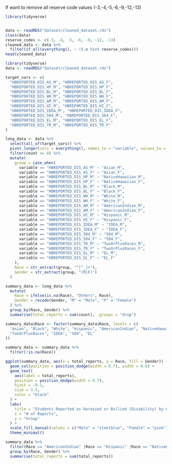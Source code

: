 If want to remove all reserve code values (-3,-4,-5,-6,-9,-12,-13)
```r
library(tidyverse)


data <- readRDS("dataset/cleaned_dataset.rds")
class(data)
reserve_codes <- c(-3, -4, -5, -6, -9, -12, -13)
cleaned_data <- data %>%
  filter(if_all(everything(), ~ !(.x %in% reserve_codes)))
head(cleaned_data)
```

```r
library(tidyverse)
data <- readRDS("dataset/cleaned_dataset.rds")

target_vars <- c(
  "HBREPORTED_DIS_AS_M", "HBREPORTED_DIS_AS_F",
  "HBREPORTED_DIS_HP_M", "HBREPORTED_DIS_HP_F",
  "HBREPORTED_DIS_BL_M", "HBREPORTED_DIS_BL_F",
  "HBREPORTED_DIS_WH_M", "HBREPORTED_DIS_WH_F",
  "HBREPORTED_DIS_AM_M", "HBREPORTED_DIS_AM_F",
  "HBREPORTED_DIS_HI_M", "HBREPORTED_DIS_HI_F",
  "HBREPORTED_DIS_IDEA_M", "HBREPORTED_DIS_IDEA_F",
  "HBREPORTED_DIS_504_M", "HBREPORTED_DIS_504_F",
  "HBREPORTED_DIS_EL_M", "HBREPORTED_DIS_EL_F",
  "HBREPORTED_DIS_TR_M", "HBREPORTED_DIS_TR_F"
)

long_data <- data %>%
  select(all_of(target_vars)) %>%
  pivot_longer(cols = everything(), names_to = "variable", values_to = "count") %>%
  filter(count >= 0) %>%
  mutate(
    group = case_when(
      variable == "HBREPORTED_DIS_AS_M" ~ "Asian_M",
      variable == "HBREPORTED_DIS_AS_F" ~ "Asian_F",
      variable == "HBREPORTED_DIS_HP_M" ~ "NativeHawaiian_M",
      variable == "HBREPORTED_DIS_HP_F" ~ "NativeHawaiian_F",
      variable == "HBREPORTED_DIS_BL_M" ~ "Black_M",
      variable == "HBREPORTED_DIS_BL_F" ~ "Black_F",
      variable == "HBREPORTED_DIS_WH_M" ~ "White_M",
      variable == "HBREPORTED_DIS_WH_F" ~ "White_F",
      variable == "HBREPORTED_DIS_AM_M" ~ "AmericanIndian_M",
      variable == "HBREPORTED_DIS_AM_F" ~ "AmericanIndian_F",
      variable == "HBREPORTED_DIS_HI_M" ~ "Hispanic_M",
      variable == "HBREPORTED_DIS_HI_F" ~ "Hispanic_F",
      variable == "HBREPORTED_DIS_IDEA_M" ~ "IDEA_M",
      variable == "HBREPORTED_DIS_IDEA_F" ~ "IDEA_F",
      variable == "HBREPORTED_DIS_504_M" ~ "504_M",
      variable == "HBREPORTED_DIS_504_F" ~ "504_F",
      variable == "HBREPORTED_DIS_TR_M" ~ "TwoOrPlusRaces_M",
      variable == "HBREPORTED_DIS_TR_F" ~ "TwoOrPlusRaces_F",
      variable == "HBREPORTED_DIS_EL_M" ~ "EL_M",
      variable == "HBREPORTED_DIS_EL_F" ~ "EL_F"
    ),
    Race = str_extract(group, "^[^_]+"),
    Gender = str_extract(group, "(M|F)")
  )

summary_data <- long_data %>%
  mutate(
    Race = ifelse(is.na(Race), "Others", Race),
    Gender = recode(Gender, "M" = "Male", "F" = "Female")
  ) %>%
  group_by(Race, Gender) %>%
  summarise(total_reports = sum(count), .groups = "drop")

summary_data$Race <- factor(summary_data$Race, levels = c(
  "Asian", "Black", "White", "Hispanic", "AmericanIndian", "NativeHawaiian",
  "TwoOrPlusRaces", "IDEA", "504", "EL"
))

summary_data <- summary_data %>%
  filter(!is.na(Race))

ggplot(summary_data, aes(x = total_reports, y = Race, fill = Gender)) +
  geom_col(position = position_dodge(width = 0.7), width = 0.6) +
  geom_text(
    aes(label = total_reports),
    position = position_dodge(width = 0.7),
    hjust = -0.1,
    size = 3.5,
    color = "black"
  ) +
  labs(
    title = "Students Reported as Harassed or Bullied (Disability) by Group&Gender",
    x = "# of Reports",
    y = "Group"
  ) +
  scale_fill_manual(values = c("Male" = "steelblue", "Female" = "pink")) +
  theme_minimal()

summary_data %>%
  filter(Race == "AmericanIndian" |Race == "Hispanic" |Race == "NativeHawaiian" |Race == "White" |Race == "Black" |Race == "Asian" |Race == "504" |Race == "EL" |Race == "TwoOrPlusRaces" | Race == "IDEA") %>%
  group_by(Race, Gender) %>%
  summarise(total_reports = sum(total_reports))

```
